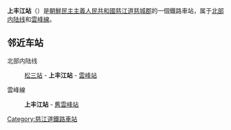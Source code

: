 {{朝鮮半島車站資訊
|公司色 = blue
|文字色 = 
|站名 = 上丰江站
|圖片 = 
|pxl = 
|圖片說明 =
|前一站1 = [[松三站|松三]]
|前一站距離1 = 3.9
|後一站距離1 = 0.7
|後一站1 = [[云峰站|云峰]]
|所屬路線1 = [[北部内陆线|北部内陆线]]
|距離1 = 44.9
|起點站1 = [[满浦青年站|满浦青年]]
|前一站2 = 
|前一站距離2 = 
|後一站距離2 = 
|後一站2 = [[舊雲峰站|舊雲峰]]
|所屬路線2 = [[雲峰線|雲峰線]]
|距離2 = 0.0
|起點站2 = 上丰江
|諺文 = 상풍강역
|朝鮮漢字 = 上豊江驛
|文觀部式 = 
|馬-賴式 = Sangp'unggang-yŏk
|副站名 = 
|車站編號 = 
|停站路線數 = 
|所屬公司 = [[朝鮮民主主義人民共和國鐵道省|朝鮮民主主義人民共和國鐵道省]]
|所在地 =[[慈江道|慈江道]][[慈城郡|慈城郡]]
|車站構造 = 地面车站
|月台配置 = 
|啟用年月日 =
|廢站年月日 = 
|上下車人次 = 
|統計年度 = 
|轉車 = 
|備註 = 
|全寬備註 = 
}}

'''上丰江站'''（{{lang-ko|상풍강역}}）是[[朝鮮民主主義人民共和國|朝鮮民主主義人民共和國]][[慈江道|慈江道]][[慈城郡|慈城郡]]的一個鐵路車站，属于[[北部内陆线|北部内陆线]]和[[雲峰線|雲峰線]]。

==邻近车站==
北部内陆线
:[[松三站|松三站]] - '''上丰江站''' - [[雲峰站|雲峰站]]
雲峰線
:'''上丰江站''' - [[舊雲峰站|舊雲峰站]]

{{朝鲜铁路小作品}}

{{北部内陆线}}
{{雲峰線}}

[[Category:慈江道鐵路車站|Category:慈江道鐵路車站]]